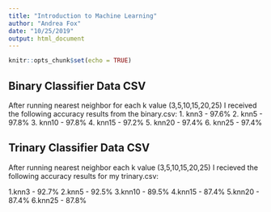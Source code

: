 ---
title: "Introduction to Machine Learning"
author: "Andrea Fox"
date: "10/25/2019"
output: html_document
---

```{r setup, include=FALSE}
knitr::opts_chunk$set(echo = TRUE)
```

## Binary Classifier Data CSV

After running nearest neighbor for each k value (3,5,10,15,20,25) I received the following accuracy results from the binary.csv:
1. knn3 - 97.6%
2. knn5 - 97.8%
3. knn10 - 97.8%
4. knn15 - 97.2%
5. knn20 - 97.4%
6. knn25 - 97.4%

## Trinary Classifier Data CSV

After running nearest neighbor each k value (3,5,10,15,20,25) I recieved the following accuracy results for my trinary.csv:

1.knn3 - 92.7%
2.knn5 - 92.5%
3.knn10 - 89.5%
4.knn15 - 87.4%
5.knn20 - 87.4%
6.knn25 - 87.8%

